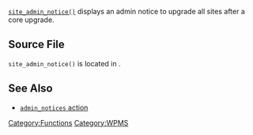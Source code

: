 [https://developer.wordpress.org/reference/functions/site_admin_notice/ <tt>site_admin_notice()</tt>] displays an admin notice to upgrade all sites after a core upgrade.

== Source File ==
<tt>site_admin_notice()</tt> is located in {{Trac|wp-admin/includes/ms.php}}.

== See Also ==
* [[Plugin API/Action Reference/admin notices|<tt>admin_notices</tt> action]]

{{Tag Footer}}
{{Stub}}

[[Category:Functions]][[Category:WPMS]]